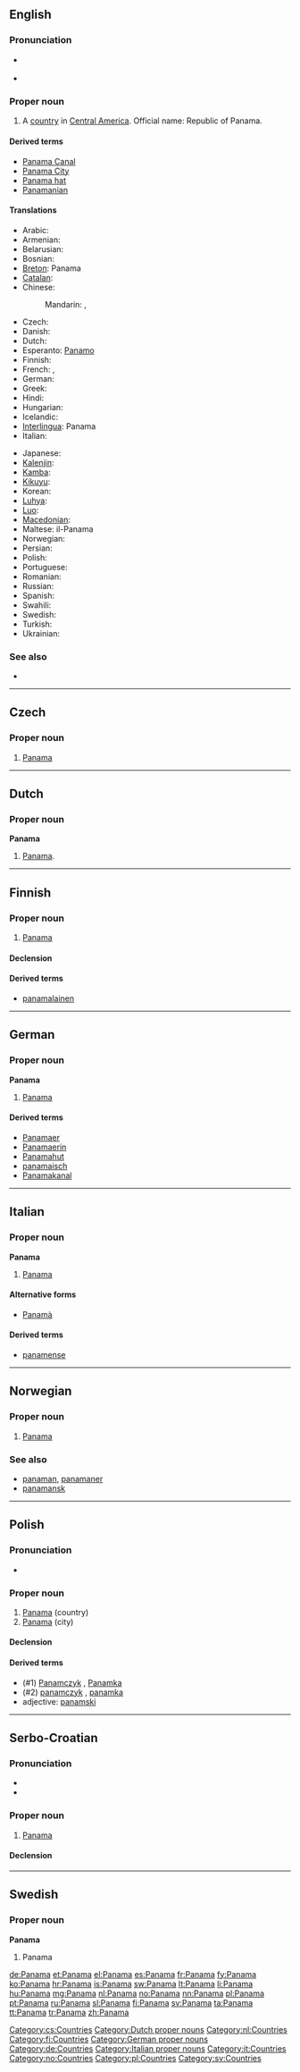 {{also|Panamá|Panamà|panama}}
==English==
{{wikipedia}}

===Pronunciation===
* {{a|UK|US}} {{IPA|/ˈpæn.ə.mɑː/}}
* {{audio|en-us-Panama-2.ogg|Audio (US)}}

===Proper noun===
{{en-proper noun}}

# A [[country]] in [[Central America]]. Official name: Republic of Panama.

====Derived terms====
* [[Panama Canal]]
* [[Panama City]]
* [[Panama hat]]
* [[Panamanian]]

====Translations====
{{trans-top|Country}}
* Arabic: {{t|ar|بنما|f|tr=banamaa}}
* Armenian: {{t-|hy|Պանամա|tr=Panama}}
* Belarusian: {{t-|be|Панама|f|tr=Panáma, Panamá|xs=Belarusian}}
* Bosnian: {{t-|bs|Panama|f}}
* [[Breton]]: Panama
* [[Catalan]]: {{t|ca|Panamà|m}}
* Chinese:
*: Mandarin: {{t-|cmn|巴拿馬|sc=Hani}},  {{t-|cmn|巴拿马|tr=Bānámǎ|sc=Hani}}
* Czech: {{t-|cs|Panama|f}}
* Danish: {{t-|da|Panama}}
* Dutch: {{t+|nl|Panama}}
* Esperanto: [[Panamo]]
* Finnish: {{t+|fi|Panama}}
* French: {{t+|fr|Panama|m}},  {{t+|fr|Panamá|m}}
* German: {{t+|de|Panama|n}}
* Greek: {{t+|el|Παναμάς}}
* Hindi: {{t|hi|पनामा|tr=panāmā|xs=Hindi}}
* Hungarian: {{t+|hu|Panama}}
* Icelandic: {{t+|is|Panama}}
* [[Interlingua]]: Panama
* Italian: {{t-|it|Panama|f}}
{{trans-mid}}
* Japanese: {{t-|ja|パナマ|tr=Panama}}
* [[Kalenjin]]: {{tø|kln|Panama}}
* [[Kamba]]: {{tø|kam|Panama}}
* [[Kikuyu]]: {{tø|ki|Panama}}
* Korean: {{t+|ko|파나마|tr=Panama|sc=Hang}}
* [[Luhya]]: {{tø|luy|Panama}}
* [[Luo]]: {{tø|luo|Panama}}
* [[Macedonian]]: {{t+|mk|Панама|f|tr=Panáma}}
* Maltese: il-Panama
* Norwegian: {{t+|no|Panama}}
* Persian: {{t|fa|پاناما|tr=pānāmā}}
* Polish: {{t+|pl|Panama|f}}
* Portuguese: {{t+|pt|Panamá}}
* Romanian: {{t-|ro|Panama|f}}
* Russian: {{t+|ru|Панама|f|tr=Panáma, Panamá}}
* Spanish: {{t+|es|Panamá|m}}
* Swahili: {{t+|sw|Panama|xs=Swahili}}
* Swedish: {{t+|sv|Panama}}
* Turkish: {{t+|tr|Panama}}
* Ukrainian: {{t+|uk|Панама|f|tr=Panáma, Panamá|xs=Ukrainian}}
{{trans-bottom}}

===See also===
* {{list|en|countries of Central America}}

----

==Czech==

===Proper noun===
{{cs-proper noun|g=f}}

# [[#English|Panama]]

[[Category:cs:Countries]]

----

==Dutch==

===Proper noun===
'''Panama''' {{n}}

# [[#English|Panama]].

[[Category:Dutch proper nouns]]
[[Category:nl:Countries]]

----

==Finnish==
{{wikipedia|lang=fi}}

===Proper noun===
{{infl|fi|proper noun}}

# [[#English|Panama]]

====Declension====
{{fi-decl-kulkija|Panam|nopl=1}}

====Derived terms====
* [[panamalainen]]

[[Category:fi:Countries]]

----

==German==
{{wikipedia|lang=de}}

===Proper noun===
'''Panama''' {{n}}

# [[#English|Panama]]

====Derived terms====
* [[Panamaer]]
* [[Panamaerin]]
* [[Panamahut]]
* [[panamaisch]]
* [[Panamakanal]]

[[Category:German proper nouns]]
[[Category:de:Countries]]

----

==Italian==
{{wikipedia|lang=it}}

===Proper noun===
'''Panama''' {{f}}

# [[#English|Panama]]

====Alternative forms====
* [[Panamà]]

====Derived terms====
* [[panamense]]

[[Category:Italian proper nouns]]
[[Category:it:Countries]]

----

==Norwegian==

===Proper noun===
{{infl|no|proper noun}}

# [[#English|Panama]]

===See also===
* [[panaman]], [[panamaner]]
* [[panamansk]]

[[Category:no:Countries]]

----

==Polish==

===Pronunciation===
* {{IPA|/paˈnama/|lang=pl}}

===Proper noun===
{{infl|pl|proper noun|g=f}}

# [[#English|Panama]] (country)
# [[#English|Panama]] (city)

====Declension====
{{pl-decl-noun-sing
|Panama
|Panamy
|Panamie
|Panamę
|Panamą
|Panamie
|Panamo
}}

====Derived terms====
* (#1) [[Panamczyk]] {{m}}, [[Panamka]] {{f}}
* (#2) [[panamczyk]] {{m}}, [[panamka]] {{f}}
* adjective: [[panamski]]

[[Category:pl:Countries]]

----

==Serbo-Croatian==

===Pronunciation===
* {{IPA|/pǎnama/|lang=sh}}
* {{hyphenation|Pa|na|ma}}

===Proper noun===
{{sh-proper-noun|g=f|head=Pànama|r|Панама|Па̀нама}}

# [[#English|Panama]]

====Declension====
{{sh-decl-noun-unc
|Panama
|Paname
|Panami
|Panamu
|Panamo
|Panami
|Panamom
}}

----

==Swedish==

===Proper noun===
'''Panama'''

# Panama

[[Category:sv:Countries]]

[[de:Panama]]
[[et:Panama]]
[[el:Panama]]
[[es:Panama]]
[[fr:Panama]]
[[fy:Panama]]
[[ko:Panama]]
[[hr:Panama]]
[[is:Panama]]
[[sw:Panama]]
[[lt:Panama]]
[[li:Panama]]
[[hu:Panama]]
[[mg:Panama]]
[[nl:Panama]]
[[no:Panama]]
[[nn:Panama]]
[[pl:Panama]]
[[pt:Panama]]
[[ru:Panama]]
[[sl:Panama]]
[[fi:Panama]]
[[sv:Panama]]
[[ta:Panama]]
[[tt:Panama]]
[[tr:Panama]]
[[zh:Panama]]